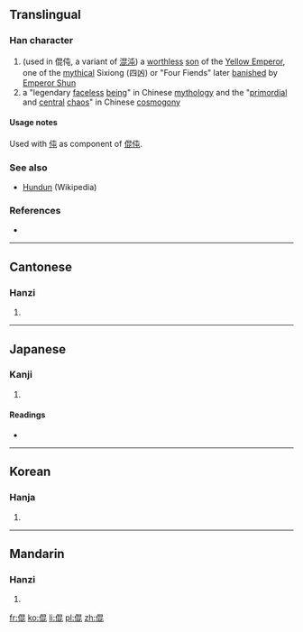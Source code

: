 {{also|混}}
==Translingual==

===Han character===
{{Han char|rn=9|rad=人|as=08|sn=10|four=2621<sub>1</sub>|canj=人日心心 (OAPP)|ids=⿰[[亻]][[昆]]}}

# (used in 倱伅, a variant of [[混沌]]) a [[worthless]] [[son]] of the [[w:Yellow Emperor|Yellow Emperor]], one of the [[mythical]] Sixiong (四凶) or "Four Fiends" later [[banish]]ed by [[w:Shun (Chinese leader)|Emperor Shun]]
# a "legendary [[faceless]] [[being]]" in Chinese [[mythology]] and the "[[primordial]] and [[central]] [[chaos]]" in Chinese [[cosmogony]]

====Usage notes====
Used with [[伅]] as component of [[倱伅]].

===See also===
* [[w:Hundun|Hundun]] (Wikipedia)

===References===
* {{Han ref|kx=0109.100|dkj=00800|dj=0232.080|hdz=10177.040|uh=5031|ud=20529|bh=D0DC|bd=53468}}

----

==Cantonese==

===Hanzi===
{{yue-hanzi|jyut=|y=wan6}}

# {{defn|lang=yue|sort=人08}}

----

==Japanese==

===Kanji===
{{ja-kanji|grade=|rs=人08}}

# {{defn|lang=ja|sort=人08}}

====Readings====
* {{ja-readings|on=[[こん]] (kon), [[ごん]] (gon)|kun=}}

----

==Korean==

===Hanja===
{{ko-hanja|hangeul=혼|rv=hon|mr=hon}}

# {{defn|lang=ko|sort=人08}}

----

==Mandarin==

===Hanzi===
{{cmn-hanzi|pin=[[hùn]] ([[hun4]]), [[jū]] ([[ju1]])|wg=hun<sup>4</sup>, chü<sup>1</sup>}}

# {{defn|lang=cmn|sort=人08}}

[[fr:倱]]
[[ko:倱]]
[[li:倱]]
[[pl:倱]]
[[zh:倱]]